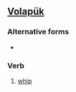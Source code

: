 ==[[Volapük]]==

===Alternative forms===
*{{l|vo|bataflapoyn}}

===Verb===
{{infl|vo|verb}}

# [[whip]]